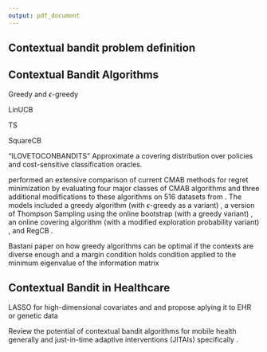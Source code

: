 ```yaml
---
output: pdf_document
---
```


## Contextual bandit problem definition


## Contextual Bandit Algorithms

Greedy and $\epsilon$-greedy \citep{langford2007epoch}

LinUCB 

TS \citep{agrawal2013thompson}

SquareCB \citep{foster2018practical}

"ILOVETOCONBANDITS" \citep{agarwal2014taming}
Approximate a covering distribution over policies and cost-sensitive classification oracles.

\cite{bietti2021contextual} performed an extensive comparison of current CMAB methods for regret minimization by evaluating four major classes of CMAB algorithms and three additional modifications to these algorithms on 516 datasets from \url{openml.org}. The models included a greedy algorithm (with $\epsilon$-greedy as a variant) \citep{langford2007epoch}, a version of Thompson Sampling using the online bootstrap (with a greedy variant) \citep{agrawal2013thompson}, an online covering algorithm (with a modified exploration probability variant) \citep{agarwal2014taming}, and RegCB \citep{foster2018practical}.


Bastani paper on how greedy algorithms can be optimal if the contexts are diverse enough and a margin condition holds \citep{bastani2017mostly}
condition applied to the minimum eigenvalue of the information matrix




## Contextual Bandit in Healthcare

LASSO for high-dimensional covariates and and propose aplying it to EHR or genetic data \citep{bastani2020online}

Review the potential of contextual bandit algorithms for mobile health generally and just-in-time adaptive interventions (JITAIs) specifically \citep{tewari2017ads}. 